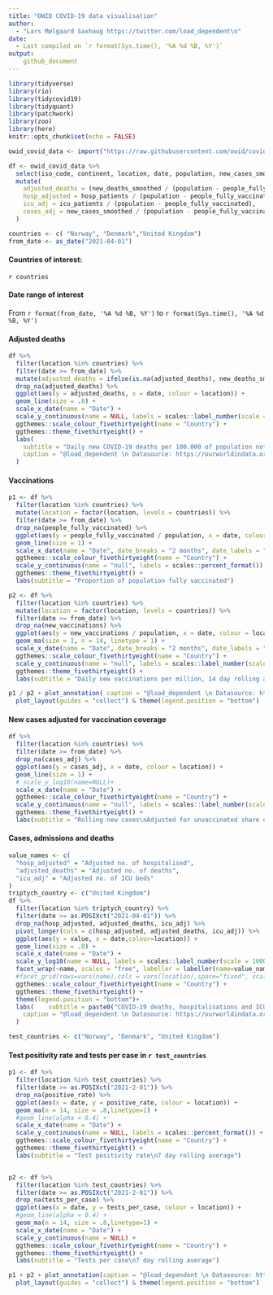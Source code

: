 ```yaml
---
title: "OWID COVID-19 data visualisation"
author: 
  - "Lars Mølgaard Saxhaug https://twitter.com/load_dependent\n"
date: 
  - Last compiled on `r format(Sys.time(), '%A %d %B, %Y')`
output: 
    github_document
---
```


```r
library(tidyverse)
library(rio)
library(tidycovid19)
library(tidyquant)
library(patchwork)
library(zoo)
library(here)
knitr::opts_chunk$set(echo = FALSE)
```

```r
owid_covid_data <- import("https://raw.githubusercontent.com/owid/covid-19-data/master/public/data/owid-covid-data.csv")

df <- owid_covid_data %>%
  select(iso_code, continent, location, date, population, new_cases_smoothed, people_fully_vaccinated, new_deaths_smoothed, hosp_patients, icu_patients, new_deaths, positive_rate, tests_per_case, people_vaccinated, new_vaccinations_smoothed_per_million, new_vaccinations) %>%
  mutate(
    adjusted_deaths = (new_deaths_smoothed / (population - people_fully_vaccinated)),
    hosp_adjusted = hosp_patients / (population - people_fully_vaccinated),
    icu_adj = icu_patients / (population - people_fully_vaccinated),
    cases_adj = new_cases_smoothed / (population - people_fully_vaccinated)
  )

```

```r
countries <- c( "Norway", "Denmark","United Kingdom")
from_date <- as_date("2021-04-01")
```

#### Countries of interest:

`r countries`

#### Date range of interest

From `r format(from_date, '%A %d %B, %Y')` to `r format(Sys.time(), '%A %d %B, %Y')`

#### Adjusted deaths

```r
df %>%
  filter(location %in% countries) %>%
  filter(date >= from_date) %>%
  mutate(adjusted_deaths = ifelse(is.na(adjusted_deaths), new_deaths_smoothed / population, adjusted_deaths)) %>%
  drop_na(adjusted_deaths) %>%
  ggplot(aes(y = adjusted_deaths, x = date, colour = location)) +
  geom_line(size = .8) +
  scale_x_date(name = "Date") +
  scale_y_continuous(name = NULL, labels = scales::label_number(scale = 100000)) +
  ggthemes::scale_colour_fivethirtyeight(name = "Country") +
  ggthemes::theme_fivethirtyeight() +
  labs(
    subtitle = "Daily new COVID-19 deaths per 100.000 of population not fully vaccinated \nRolling 7 day average",
    caption = "@load_dependent \n Datasource: https://ourworldindata.org"
  )
```

#### Vaccinations

```r
p1 <- df %>%
  filter(location %in% countries) %>%
  mutate(location = factor(location, levels = countries)) %>%
  filter(date >= from_date) %>%
  drop_na(people_fully_vaccinated) %>%
  ggplot(aes(y = people_fully_vaccinated / population, x = date, colour = location)) +
  geom_line(size = 1) +
  scale_x_date(name = "Date", date_breaks = "2 months", date_labels = "%B") +
  ggthemes::scale_colour_fivethirtyeight(name = "Country") +
  scale_y_continuous(name = "null", labels = scales::percent_format()) +
  ggthemes::theme_fivethirtyeight() +
  labs(subtitle = "Proportion of population fully vaccinated")

p2 <- df %>%
  filter(location %in% countries) %>%
  mutate(location = factor(location, levels = countries)) %>%
  filter(date >= from_date) %>%
  drop_na(new_vaccinations) %>%
  ggplot(aes(y = new_vaccinations / population, x = date, colour = location)) +
  geom_ma(size = 1, n = 14, linetype = 1) +
  scale_x_date(name = "Date", date_breaks = "2 months", date_labels = "%B") +
  ggthemes::scale_colour_fivethirtyeight(name = "Country") +
  scale_y_continuous(name = "null", labels = scales::label_number(scale = 1000000)) +
  ggthemes::theme_fivethirtyeight() +
  labs(subtitle = "Daily new vaccinations per million, 14 day rolling average")

p1 / p2 + plot_annotation( caption = "@load_dependent \n Datasource: https://ourworldindata.org") +
  plot_layout(guides = "collect") & theme(legend.position = "bottom")
```

#### New cases adjusted for vaccination coverage

```r
df %>%
  filter(location %in% countries) %>%
  filter(date >= from_date) %>%
  drop_na(cases_adj) %>%
  ggplot(aes(y = cases_adj, x = date, colour = location)) +
  geom_line(size = 1) +
  # scale_y_log10(name=NULL)+
  scale_x_date(name = "Date") +
  ggthemes::scale_colour_fivethirtyeight(name = "Country") +
  scale_y_continuous(name = "null", labels = scales::label_number(scale = 100000)) +
  ggthemes::theme_fivethirtyeight() +
  labs(subtitle = "Rolling new cases\nAdjusted for unvaccinated share of population\nPer 100.000")
```

#### Cases, admissions and deaths

```r

value_names <- c(
  "hosp_adjusted" = "Adjusted no. of hospitalised",
  "adjusted_deaths" = "Adjusted no. of deaths",
  "icu_adj" = "Adjusted no. of ICU beds"
)
triptych_country <- c("United Kingdom")
df %>%
  filter(location %in% triptych_country) %>%
  filter(date >= as.POSIXct("2021-04-01")) %>%
  drop_na(hosp_adjusted, adjusted_deaths, icu_adj) %>%
  pivot_longer(cols = c(hosp_adjusted, adjusted_deaths, icu_adj)) %>%
  ggplot(aes(y = value, x = date,colour=location)) +
  geom_line(size = .8) +
  scale_x_date(name = "Date") +
  scale_y_log10(name = NULL, labels = scales::label_number(scale = 100000)) +
  facet_wrap(~name, scales = "free", labeller = labeller(name=value_names)) +
  #facet_grid(rows=vars(name),cols = vars(location),space="fixed", scales = "free", labeller = labeller(name=value_names)) +
  ggthemes::scale_colour_fivethirtyeight(name = "Country") +
  ggthemes::theme_fivethirtyeight() +
  theme(legend.position = "bottom")+
  labs(    subtitle = paste0("COVID-19 deaths, hospitalisations and ICU beds in " ,paste(triptych_country,collapse = ", "), "\nAdjusted for share of population not fully vaccinated (per 100.000)"),
    caption = "@load_dependent \n Datasource: https://ourworldindata.org"
  )
```

```r
test_countries <- c("Norway", "Denmark", "United Kingdom")
```

#### Test positivity rate and tests per case in `r test_countries`

```r
p1 <- df %>%
  filter(location %in% test_countries) %>%
  filter(date >= as.POSIXct("2021-2-01")) %>%
  drop_na(positive_rate) %>%
  ggplot(aes(x = date, y = positive_rate, colour = location)) +
  geom_ma(n = 14, size = .8,linetype=1) +
  #geom_line(alpha = 0.4) +
  scale_x_date(name = "Date") +
  scale_y_continuous(name = NULL, labels = scales::percent_format()) +
  ggthemes::scale_colour_fivethirtyeight(name = "Country") +
  ggthemes::theme_fivethirtyeight() +
  labs(subtitle = "Test positivity rate\n7 day rolling average")


p2 <- df %>%
  filter(location %in% test_countries) %>%
  filter(date >= as.POSIXct("2021-2-01")) %>%
  drop_na(tests_per_case) %>%
  ggplot(aes(x = date, y = tests_per_case, colour = location)) +
  #geom_line(alpha = 0.4) +
  geom_ma(n = 14, size = .8,linetype=1) +
  scale_x_date(name = "Date") +
  scale_y_continuous(name = NULL) +
  ggthemes::scale_colour_fivethirtyeight(name = "Country") +
  ggthemes::theme_fivethirtyeight() +
  labs(subtitle = "Tests per case\n7 day rolling average")

p1 + p2 + plot_annotation(caption = "@load_dependent \n Datasource: https://ourworldindata.org") +
  plot_layout(guides = "collect") & theme(legend.position = "bottom")
```
